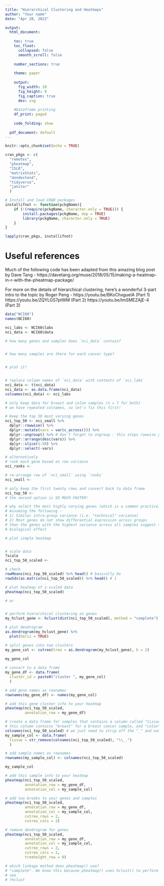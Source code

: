 ```yaml
---
title: "Hierarchical Clustering and Heatmaps"
author: "Your name"
date: "Apr 20, 2022"

output:
  html_document: 
    
    toc: true 
    toc_float: 
      collapsed: false 
      smooth_scroll: false 
      
    number_sections: true 
    
    theme: paper 
    
    output: 
      fig_width: 10 
      fig_height: 8 
      fig_caption: true 
      dev: svg 
    
    #Dataframe printing
    df_print: paged 
    
    code_folding: show 
  
  pdf_document: default
---
```


```r
knitr::opts_chunk$set(echo = TRUE)

cran_pkgs <- c(
  "remotes",
  "pheatmap",
  "ISLR",
  "matrixStats",
  "dendextend",
  "tidyverse",
  "janitor"
  )

# Install and load CRAN packages
installifnot <- function(pckgName){
    if (!(require(pckgName, character.only = TRUE))) {
        install.packages(pckgName, dep = TRUE)
        library(pckgName, character.only = TRUE)
    }
}

lapply(cran_pkgs, installifnot)
```

# Useful references

Much of the following code has been adapted from this amazing blog post by Dave Tang - https://davetang.org/muse/2018/05/15/making-a-heatmap-in-r-with-the-pheatmap-package/

For more on the details of hierarchical clustering, here's a wonderful 3-part intro to the topic by Roger Peng - 
https://youtu.be/BKoChxguelA (Part 1)
https://youtu.be/ZQYLGS7ptWM (Part 2)
https://youtu.be/lmSMEZAjE-4 (Part 3)

```r
data("NCI60")
names(NCI60)

nci_labs <- NCI60$labs
nci_data <- NCI60$data

# how many genes and samples does `nci_data` contain?


# how many samples are there for each cancer type?


# plot it!


# replace column names of `nci_data` with contents of `nci_labs`
nci_data <- t(nci_data)
nci_data <- as.data.frame(nci_data)
colnames(nci_data) <- nci_labs

# only keep data for breast and colon samples (n = 7 for both)
# we have repeated colnames, so let's fix this first!

```

```r
# Keep the top 50 most varying genes
nci_top_50 <- nci_small %>% 
  dplyr::rowwise() %>% 
  dplyr::mutate(vars = var(c_across())) %>%
  dplyr::ungroup() %>% # don't forget to ungroup - this stops rowwise grouping
  dplyr::arrange(desc(vars)) %>% 
  dplyr::slice(1:50) %>% 
  dplyr::select(-vars)

# alternatively
# rank each gene based on row variance
nci_ranks <- 

# re-arrange row of `nci_small` using `ranks`
nci_small <- 

# only keep the first twenty rows and convert back to data frame
nci_top_50 <- 
# the second option is SO MUCH FASTER!

# why select the most highly varying genes (which is a common practice)?
# Assuming the following - 
# 1) Similar intra-group variance (i.e. "technical" variance)
# 2) Most genes do not show differential expression across groups
# then the genes with the highest variance across all samples suggest some 
# biological effect

# plot simple heatmap


# scale data
?scale
nci_top_50_scaled <-

# check
rowMeans(nci_top_50_scaled) %>% head() # basically 0s
rowSds(as.matrix(nci_top_50_scaled)) %>% head() # 1

# plot heatmap of z-scaled data
pheatmap(nci_top_50_scaled)

# or


# perform hierarchical clustering on genes
my_hclust_gene <- hclust(dist(nci_top_50_scaled), method = "complete")

# plot dendrogram
as.dendrogram(my_hclust_gene) %>%
  plot(horiz = TRUE)

# split genes into two clusters
my_gene_col <- cutree(tree = as.dendrogram(my_hclust_gene), k = 2)
 
my_gene_col

# convert to a data frame
my_gene_df <- data.frame(
  cluster_id = paste0("cluster ", my_gene_col)
  )

# add gene names as rownames
rownames(my_gene_df) <- names(my_gene_col)

# add this gene cluster info to your heatmap
pheatmap(nci_top_50_scaled, 
         annotation_row = my_gene_df)

# create a data frame for samples that contains a column called "tissue"
# this column contains "breast" for a breast cancer sample, and "colon" for a colon cancer sample
colnames(nci_top_50_scaled) # we just need to strip off the "_" and numbers
my_sample_col <- data.frame(
  tissue = str_remove(colnames(nci_top_50_scaled), "\\_.")
  )

# add sample names as rownames
rownames(my_sample_col) <- colnames(nci_top_50_scaled)

my_sample_col

# add this sample info to your heatmap
pheatmap(nci_top_50_scaled, 
         annotation_row = my_gene_df, 
         annotation_col = my_sample_col)

# add two breaks to your genes and samples
pheatmap(nci_top_50_scaled, 
         annotation_row = my_gene_df, 
         annotation_col = my_sample_col,
         cutree_rows = 2,
         cutree_cols = 2)

# remove dendrogram for genes
pheatmap(nci_top_50_scaled, 
         annotation_row = my_gene_df, 
         annotation_col = my_sample_col,
         cutree_rows = 2,
         cutree_cols = 2,
         treeheight_row = 0)

# which linkage method does pheatmap() use?
# "complete". We know this because pheatmap() uses hclust() to perform hierarchical clustering, and the default linkage method for hclust() is "complete"
# see 
# ?hclust
```


